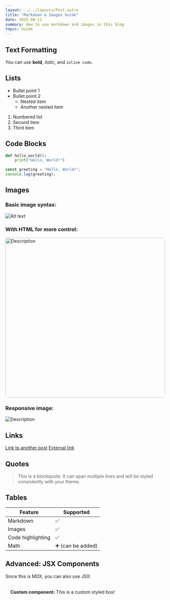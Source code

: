 ```yaml
---
layout: ../../layouts/Post.astro
title: "Markdown & Images Guide"
date: 2025-08-11
summary: How to use markdown and images in this blog
topic: Guide
---
```


## Text Formatting

You can use **bold**, *italic*, and `inline code`.

## Lists

- Bullet point 1
- Bullet point 2
  - Nested item
  - Another nested item

1. Numbered list
2. Second item
3. Third item

## Code Blocks

```python
def hello_world():
    print("Hello, World!")
```

```javascript
const greeting = "Hello, World!";
console.log(greeting);
```

## Images

### Basic image syntax:
![Alt text](/images/example.jpg)

### With HTML for more control:
<img src="/images/example.jpg" alt="Description" width="500" style="border-radius: 8px;" />

### Responsive image:
<img src="/images/example.jpg" alt="Description" style="max-width: 100%; height: auto;" />

## Links

[Link to another post](/blog/first-post/)
[External link](https://github.com)

## Quotes

> This is a blockquote. It can span multiple lines and will be styled consistently with your theme.

## Tables

| Feature | Supported |
|---------|-----------|
| Markdown | ✅ |
| Images | ✅ |
| Code highlighting | ✅ |
| Math | ➕ (can be added) |

## Advanced: JSX Components

Since this is MDX, you can also use JSX:

<div style="background: var(--pill-bg); padding: 1rem; border-radius: 8px; margin: 1rem 0;">
  <strong>Custom component:</strong> This is a custom styled box!
</div>
